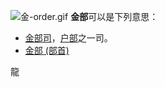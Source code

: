 [[File:金-order.gif|thumb]]
'''金部'''可以是下列意思：
*[[金部司|金部司]]，[[戶部_(官署)|户部]]之一司。
*[[金部_(部首)|金部 (部首)]]
{{disambig|cat=二字消歧義}}
龍